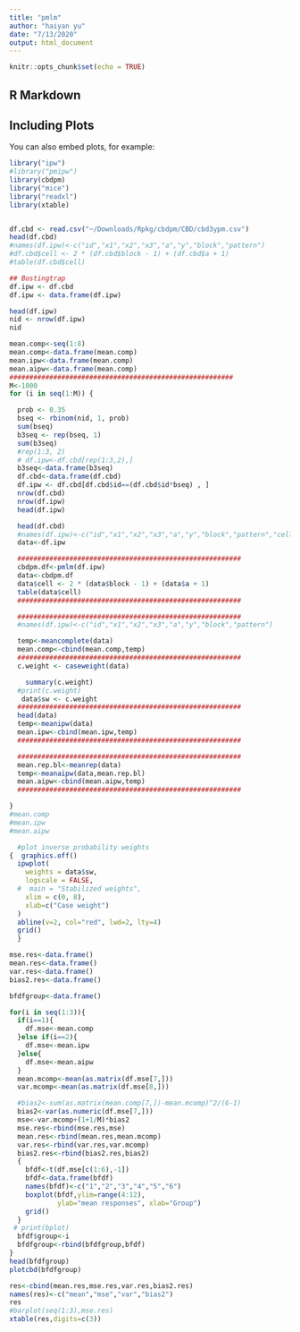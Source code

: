 ```yaml
---
title: "pmlm"
author: "haiyan yu"
date: "7/13/2020"
output: html_document
---
```


```r
knitr::opts_chunk$set(echo = TRUE)
```

## R Markdown
 
## Including Plots

You can also embed plots, for example:

```r



library("ipw")
#library("pmipw")
library(cbdpm)
library("mice")
library("readxl")
library(xtable)


df.cbd <- read.csv("~/Downloads/Rpkg/cbdpm/CBD/cbd3ypm.csv")
head(df.cbd)
#names(df.ipw)<-c("id","x1","x2","x3","a","y","block","pattern")
#df.cbd$cell <- 2 * (df.cbd$block - 1) + (df.cbd$a + 1)
#table(df.cbd$cell)

## Bostingtrap
df.ipw <- df.cbd
df.ipw <- data.frame(df.ipw)

head(df.ipw)
nid <- nrow(df.ipw)
nid
```

```r
mean.comp<-seq(1:8)
mean.comp<-data.frame(mean.comp)
mean.ipw<-data.frame(mean.comp)
mean.aipw<-data.frame(mean.comp)
########################################################
M<-1000
for (i in seq(1:M)) {

  prob <- 0.35
  bseq <- rbinom(nid, 1, prob)
  sum(bseq)
  b3seq <- rep(bseq, 1)
  sum(b3seq)
  #rep(1:3, 2)
  # df.ipw<-df.cbd[rep(1:3,2),]
  b3seq<-data.frame(b3seq)
  df.cbd<-data.frame(df.cbd)
  df.ipw <- df.cbd[df.cbd$id==(df.cbd$id*bseq) , ]
  nrow(df.cbd)
  nrow(df.ipw)
  head(df.ipw)

  head(df.cbd)
  #names(df.ipw)<-c("id","x1","x2","x3","a","y","block","pattern","cell")
  data<-df.ipw

  ########################################################
  cbdpm.df<-pmlm(df.ipw)
  data<-cbdpm.df
  data$cell <- 2 * (data$block - 1) + (data$a + 1)
  table(data$cell)
  ########################################################

  ########################################################
  #names(df.ipw)<-c("id","x1","x2","x3","a","y","block","pattern")

  temp<-meancomplete(data)
  mean.comp<-cbind(mean.comp,temp)
  ########################################################
  c.weight <- caseweight(data)

    summary(c.weight)
  #print(c.weight)
   data$sw <- c.weight
  ########################################################
  head(data)
  temp<-meanipw(data)
  mean.ipw<-cbind(mean.ipw,temp)
  ########################################################

  ########################################################
  mean.rep.bl<-meanrep(data)
  temp<-meanaipw(data,mean.rep.bl)
  mean.aipw<-cbind(mean.aipw,temp)
  ########################################################

}
#mean.comp
#mean.ipw
#mean.aipw

```

```r
  #plot inverse probability weights
{  graphics.off()
  ipwplot(
    weights = data$sw,
    logscale = FALSE,
  #  main = "Stabilized weights",
    xlim = c(0, 8),
    xlab=c("Case weight")
  )
  abline(v=2, col="red", lwd=2, lty=4)
  grid()
  }
```

```r
mse.res<-data.frame()
mean.res<-data.frame()
var.res<-data.frame()
bias2.res<-data.frame()

bfdfgroup<-data.frame()

for(i in seq(1:3)){
  if(i==1){
    df.mse<-mean.comp
  }else if(i==2){
    df.mse<-mean.ipw
  }else{
    df.mse<-mean.aipw
  }
  mean.mcomp<-mean(as.matrix(df.mse[7,]))
  var.mcomp<-mean(as.matrix(df.mse[8,]))

  #bias2<-sum(as.matrix(mean.comp[7,])-mean.mcomp)^2/(6-1)
  bias2<-var(as.numeric(df.mse[7,]))
  mse<-var.mcomp+(1+1/M)*bias2
  mse.res<-rbind(mse.res,mse)
  mean.res<-rbind(mean.res,mean.mcomp)
  var.res<-rbind(var.res,var.mcomp)
  bias2.res<-rbind(bias2.res,bias2)
  {
    bfdf<-t(df.mse[c(1:6),-1])
    bfdf<-data.frame(bfdf)
    names(bfdf)<-c("1","2","3","4","5","6")
    boxplot(bfdf,ylim=range(4:12),
            ylab="mean responses", xlab="Group")
    grid()
  }
 # print(bplot)
  bfdf$group<-i
  bfdfgroup<-rbind(bfdfgroup,bfdf)
}
head(bfdfgroup)
plotcbd(bfdfgroup)
```

```r
res<-cbind(mean.res,mse.res,var.res,bias2.res)
names(res)<-c("mean","mse","var","bias2")
res
#barplot(seq(1:3),mse.res)
xtable(res,digits=c(3))
```
